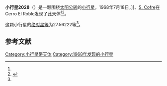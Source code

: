 {{Infobox planet
| bgcolour = #FFFFC0
| name = 2028 Janequeo
| symbol = 
| image = 
| caption = 
| discovery = yes
| discovery_ref = 
| discoverer = {{link-en|卡洛斯·托雷斯|Carlos Torres (astronomer)}}]]、[[S._Cofre|S. Cofre]]
| discovery_site = [[Cerro_El_Roble|Cerro El Roble]] 
| discovered = 1968年7月18日
| designations = yes
| mp_name = 
| named_after = 
| alt_names = 
| mp_category = [[主带小行星|主带小行星]]
| orbit_ref = <ref name="a">[http://ssd.jpl.nasa.gov/sbdb.cgi?sstr=2028 2028 Janequeo] {{Wayback|url=http://ssd.jpl.nasa.gov/sbdb.cgi?sstr=2028 |date=20210119070249 }}，小行星數據庫瀏覽器（JPL Small-Body Database Browser）－[[美国国家航空航天局|美国国家航空航天局]]喷气推进实验室</ref>
| epoch = 2456400.5 (2013年4月18日更新)
| aphelion = {{convert|2.5570905|AU|km|3|abbr=on|lk=out}}
| perihelion = {{convert|2.0358661|AU|km|3|abbr=on}}
| semimajor = {{convert|2.2964783|AU|km|3|abbr=on}}
| eccentricity = 0.1134834
| period = 1271.135811 [[日|日]]<br />3.48[[儒略年|儒略年]]
| avg_speed = 
| inclination = 7.95597
| asc_node = 242.87746
| mean_anomaly = 
| arg_peri = 27.56222
| satellites = 
| physical_characteristics = yes
| dimensions = 
| mass = 
| density = 
| surface_grav = 
| escape_velocity = 
| sidereal_day = 
| axial_tilt = 
| pole_ecliptic_lat = 
| pole_ecliptic_lon = 
| albedo = 
| temperatures= 
| temp_name1 = 
| mean_temp_1 = 
| max_temp_1 = 
| temp_name2 = 
| max_temp_2 = 
| spectral_type = 
| abs_magnitude = 27.56222
}}

'''小行星2028'''（{{lang-en|2028 Janequeo}}）是一颗围绕[[太阳|太阳]][[公转|公转]]的[[小行星|小行星]]。1968年7月18日，{{link-en|卡洛斯·托雷斯|Carlos Torres (astronomer)}}]]、[[S._Cofre|S. Cofre]]在Cerro El Roble发现了此天体<ref name="a" /><ref>{{cite news|title=小行星列表|url=http://cfa-www.harvard.edu/iau/lists/NumberedMPs.txt|accessdate=2013-07-08|newspaper=哈佛大学|archive-date=2008-05-17|archive-url=https://web.archive.org/web/20080517010638/http://cfa-www.harvard.edu/iau/lists/NumberedMPs.txt|dead-url=no}}</ref>。

这颗小行星的[[绝对星等|绝对星等]]为27.56222等<ref name="a" />。

==参考文献==
{{reflist}}
{{Minor Planet Number|[[小行星2027|小行星2027]]|[[小行星2029|小行星2029]]}}

{{小天体}}

[[Category:小行星带天体|Category:小行星带天体]]
[[Category:1968年发现的小行星|Category:1968年发现的小行星]]

{{asteroid-stub}}